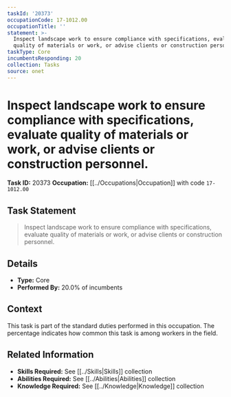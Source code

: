 ```yaml
---
taskId: '20373'
occupationCode: 17-1012.00
occupationTitle: ''
statement: >-
  Inspect landscape work to ensure compliance with specifications, evaluate
  quality of materials or work, or advise clients or construction personnel.
taskType: Core
incumbentsResponding: 20
collection: Tasks
source: onet
---
```

# Inspect landscape work to ensure compliance with specifications, evaluate quality of materials or work, or advise clients or construction personnel.

**Task ID:** 20373
**Occupation:** [[../Occupations|Occupation]] with code `17-1012.00`

## Task Statement

> Inspect landscape work to ensure compliance with specifications, evaluate quality of materials or work, or advise clients or construction personnel.

## Details

- **Type:** Core
- **Performed By:** 20.0% of incumbents

## Context

This task is part of the standard duties performed in this occupation. The percentage indicates how common this task is among workers in the field.

## Related Information

- **Skills Required:** See [[../Skills|Skills]] collection
- **Abilities Required:** See [[../Abilities|Abilities]] collection
- **Knowledge Required:** See [[../Knowledge|Knowledge]] collection
